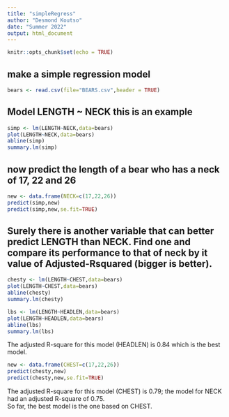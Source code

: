 ```yaml
---
title: "simpleRegress"
author: "Desmond Koutso"
date: "Summer 2022"
output: html_document
---
```


```r
knitr::opts_chunk$set(echo = TRUE)
```

## make a simple regression model

```r
bears <- read.csv(file="BEARS.csv",header = TRUE)
```

## Model LENGTH ~ NECK  this is an example  

```r
simp <- lm(LENGTH~NECK,data=bears)
plot(LENGTH~NECK,data=bears)
abline(simp)
summary.lm(simp)
```

## now predict the length of a bear who has a neck of 17, 22 and 26



```r
new <- data.frame(NECK=c(17,22,26))
predict(simp,new)
predict(simp,new,se.fit=TRUE)
```
## Surely there is another variable that can better predict LENGTH than NECK. Find one and compare its performance to that of neck by it value of Adjusted-Rsquared (bigger is better).

```r
chesty <- lm(LENGTH~CHEST,data=bears)
plot(LENGTH~CHEST,data=bears)
abline(chesty)
summary.lm(chesty)
```
 

```r
lbs <- lm(LENGTH~HEADLEN,data=bears)
plot(LENGTH~HEADLEN,data=bears)
abline(lbs)
summary.lm(lbs)
```
The adjusted R-square for this model (HEADLEN) is 0.84 which is the best model.




```r
new <- data.frame(CHEST=c(17,22,26))
predict(chesty,new)
predict(chesty,new,se.fit=TRUE)
```

The adjusted R-square for this model (CHEST) is 0.79; the model for NECK had an adjusted R-square of 0.75.  
So far, the best model is the one based on CHEST.